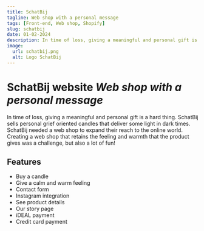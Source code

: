 ```yaml
---
title: SchatBij
tagline: Web shop with a personal message
tags: [Front-end, Web shop, Shopify]
slug: schatbij
date: 01-02-2024
description: In time of loss, giving a meaningful and personal gift is a hard thing. SchatBij sells personal grief oriented candles that deliver some light in dark times. SchatBij needed a web shop to expand their reach to the online world. Creating a web shop that retains the feeling and warmth that the product gives was a challenge, but also a lot of fun!
image:
  url: schatbij.png
  alt: Logo SchatBij
---
```


<DownloadButton title="Website" link="https://schatbij.nl" />

# SchatBij website _Web shop with a personal message_

In time of loss, giving a meaningful and personal gift is a hard thing. SchatBij sells personal grief oriented candles that deliver some light in dark times. SchatBij needed a web shop to expand their reach to the online world. Creating a web shop that retains the feeling and warmth that the product gives was a challenge, but also a lot of fun!

## Features

<div class="collapsible">

- Buy a candle
- Give a calm and warm feeling
- Contact form
- Instagram integration
- See product details
- Our story page
- iDEAL payment
- Credit card payment

</div>
